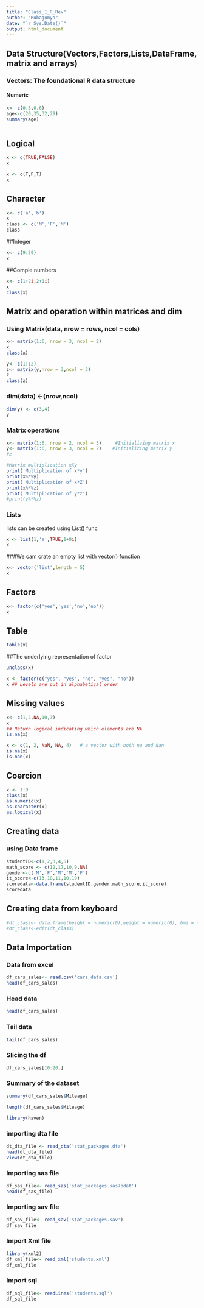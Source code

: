 ---
title: "Class_1_R_Rev"
author: "Rubagumya"
date: "`r Sys.Date()`"
output: html_document
---

## Data Structure(Vectors,Factors,Lists,DataFrame, matrix and arrays)
### Vectors: The foundational R data structure
#### Numeric
```{r}
x<- c(0.5,0.6)
age<-c(20,35,32,29)
summary(age)
```
```{r}

```


## Logical
```{r}
x <- c(TRUE,FALSE)
x
```
```{r}
x <- c(T,F,T)
x
```
## Character
```{r}
x<- c('a','b')
x
class <- c('M','F','M')
class
```
##Integer
```{r}
x<- c(9:29)
x
```
##Comple numbers
```{r}
x<- c(1+2i,2+1i)
x
class(x)
```
## Matrix and operation within matrices and dim
### Using Matrix(data, nrow = rows, ncol = cols)
```{r}
x<- matrix(1:6, nrow = 3, ncol = 2)
x
class(x)

y<- c(1:12)
z<- matrix(y,nrow = 3,ncol = 3)
z
class(z)
```

### dim(data) <-(nrow,ncol)
```{r}
dim(y) <- c(3,4)
y
```
### Matrix operations
```{r}
x<- matrix(1:6, nrow = 2, ncol = 3)     #Initializing matrix x
y<- matrix(1:6, nrow = 3, ncol = 2)    #Initializing matrix y
#z

#Matrix multiplication xXy
print('Multiplication of x*y')
print(x%*%y)
print('Multiplication of x*Z')
print(x%*%z)
print('Multiplication of y*z')
#print(y%*%z)
```
### Lists
lists can be created using List() func
```{r}
x <- list(1,'a',TRUE,1+0i)
x
```
###We cam crate an empty list with vector() function
```{r}
x<- vector('list',length = 5)
x
```
## Factors

```{r}
x<- factor(c('yes','yes','no','no'))
x
```
## Table
```{r}
table(x)
```
##The underlying representation of factor
```{r}
unclass(x)
```
```{r}
x <- factor(c("yes", "yes", "no", "yes", "no"))
x ## Levels are put in alphabetical order

```
## Missing values 
```{r}
x<- c(1,2,NA,10,3)
x
## Return logical indicating which elements are NA
is.na(x)
```
```{r}
x <- c(1, 2, NaN, NA, 4)   # a vector with both na and Nan
is.na(x)
is.nan(x)
```
## Coercion

```{r}
x <- 1:9
class(x)
as.numeric(x)
as.character(x)
as.logical(x)
```
## Creating data
### using Data frame
```{r}
studentID<-c(1,2,3,4,5)
math_score <- c(12,17,10,9,NA)
gender<-c('M','F','M','M','F')
it_score<-c(13,18,11,10,19)
scoredata<-data.frame(studentID,gender,math_score,it_score)
scoredata
```
## Creating data from keyboard
```{r}
#dt_class<- data.frame(height = numeric(0),weight = numeric(0), bmi = numeric(0))
#dt_class<-edit(dt_class)
```

## Data Importation
### Data from excel
```{r}
df_cars_sales<- read.csv('cars_data.csv')
head(df_cars_sales)
```

### Head data
```{r}
head(df_cars_sales)
```

### Tail data
```{r}
tail(df_cars_sales)
```
### Slicing the df

```{r}
df_cars_sales[10:20,]
```

### Summary of the dataset
```{r}
summary(df_cars_sales$Mileage)
```
```{r}
length(df_cars_sales$Mileage)
```

```{r}
library(haven)
```


### importing dta file
```{r}
dt_dta_file <- read_dta('stat_packages.dta')
head(dt_dta_file)
View(dt_dta_file)
```

### Importing sas file
```{r}
df_sas_file<- read_sas('stat_packages.sas7bdat')
head(df_sas_file)
```
### Importing sav file  

```{r}
df_sav_file<- read_sav('stat_packages.sav')
df_sav_file
```
### Import Xml file 

```{r}
library(xml2)
df_xml_file<- read_xml('students.xml')
df_xml_file
```
### Import sql
```{r}
df_sql_file<- readLines('students.sql')
df_sql_file
```


